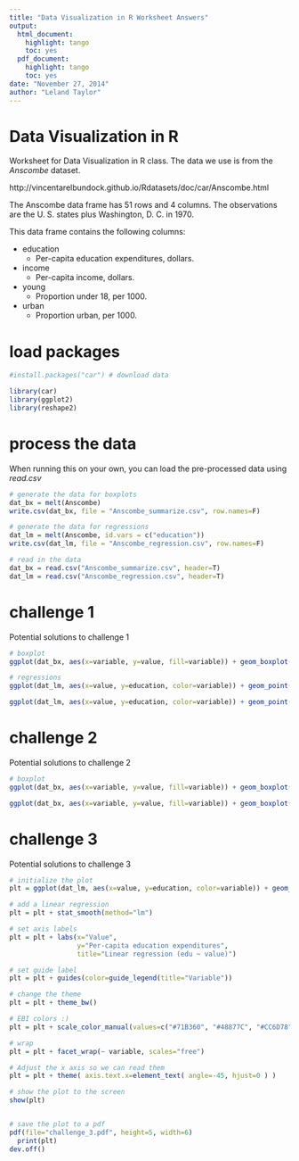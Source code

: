 ```yaml
---
title: "Data Visualization in R Worksheet Answers"
output:
  html_document:
    highlight: tango
    toc: yes
  pdf_document:
    highlight: tango
    toc: yes
date: "November 27, 2014"
author: "Leland Taylor"
---
```


# Data Visualization in R 

Worksheet for Data Visualization in R class. The data we use is from the *Anscombe* dataset.

http://vincentarelbundock.github.io/Rdatasets/doc/car/Anscombe.html

The Anscombe data frame has 51 rows and 4 columns. The observations are the U. S. states plus Washington, D. C. in 1970.


This data frame contains the following columns:

* education
    * Per-capita education expenditures, dollars.
* income
    * Per-capita income, dollars.
* young
    * Proportion under 18, per 1000.
* urban
    * Proportion urban, per 1000.

# load packages

```r
#install.packages("car") # download data

library(car)
library(ggplot2)
library(reshape2)
```

# process the data 

When running this on your own, you can load the pre-processed data using *read.csv*

```r
# generate the data for boxplots
dat_bx = melt(Anscombe)
write.csv(dat_bx, file = "Anscombe_summarize.csv", row.names=F)

# generate the data for regressions
dat_lm = melt(Anscombe, id.vars = c("education"))
write.csv(dat_lm, file = "Anscombe_regression.csv", row.names=F)

# read in the data
dat_bx = read.csv("Anscombe_summarize.csv", header=T)
dat_lm = read.csv("Anscombe_regression.csv", header=T)
```

# challenge 1

Potential solutions to challenge 1

```r
# boxplot
ggplot(dat_bx, aes(x=variable, y=value, fill=variable)) + geom_boxplot(outlier.shape = NA) + geom_jitter()

# regressions
ggplot(dat_lm, aes(x=value, y=education, color=variable)) + geom_point(aes(color=variable)) + stat_smooth(method="lm", color="black")

ggplot(dat_lm, aes(x=value, y=education, color=variable)) + geom_point() + stat_smooth(method="lm", se=F)
```


# challenge 2

Potential solutions to challenge 2

```r
# boxplot
ggplot(dat_bx, aes(x=variable, y=value, fill=variable)) + geom_boxplot(outlier.shape = NA) + geom_jitter() + labs(x=NULL, y="Values", title="Distributions of data") + guides(fill=guide_legend(title=NULL))

ggplot(dat_bx, aes(x=variable, y=value, fill=variable)) + geom_boxplot(outlier.shape = NA) + geom_jitter() + labs(x=NULL, y="log10(Values)", title="Distributions of data") + guides(fill=guide_legend(title=NULL)) + scale_y_log10()
```

# challenge 3

Potential solutions to challenge 3

```r
# initialize the plot
plt = ggplot(dat_lm, aes(x=value, y=education, color=variable)) + geom_point() 

# add a linear regression
plt = plt + stat_smooth(method="lm") 

# set axis labels
plt = plt + labs(x="Value", 
                 y="Per-capita education expenditures", 
                 title="Linear regression (edu ~ value)")

# set guide label
plt = plt + guides(color=guide_legend(title="Variable")) 

# change the theme
plt = plt + theme_bw() 

# EBI colors :)
plt = plt + scale_color_manual(values=c("#71B360", "#48877C", "#CC6D78")) 

# wrap
plt = plt + facet_wrap(~ variable, scales="free") 

# Adjust the x axis so we can read them
plt = plt + theme( axis.text.x=element_text( angle=-45, hjust=0 ) ) 

# show the plot to the screen
show(plt)


# save the plot to a pdf
pdf(file="challenge_3.pdf", height=5, width=6)
  print(plt)
dev.off()
```


